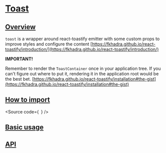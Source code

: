 

<Meta of={Stories} />

# [Toast](#toast)

## [Overview](#overview)

`toast` is a wrapper around react-toastify emitter with some custom props to
improve styles and configure the content
[https://fkhadra.github.io/react-toastify/introduction/](https://fkhadra.github.io/react-toastify/introduction/)

**IMPORTANT!**

Remember to render the `ToastContainer` once in your application tree. If you
can't figure out where to put it, rendering it in the application root would be
the best bet.
[https://fkhadra.github.io/react-toastify/installation#the-gist](https://fkhadra.github.io/react-toastify/installation#the-gist)

## [How to import](#how-to-import)

<Source
  code={`
`}
/>

## [Basic usage](#basic-usage)

<Canvas of={Stories.Base} />

## [API](#api)

<ArgTypes of={Stories} />

